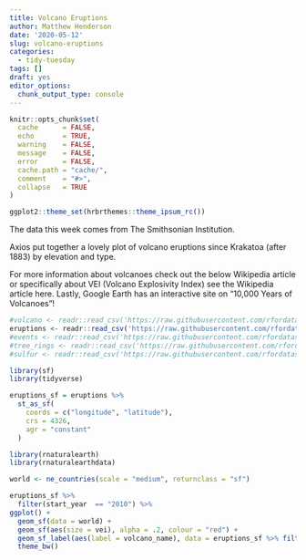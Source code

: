 ```yaml
---
title: Volcano Eruptions
author: Matthew Henderson
date: '2020-05-12'
slug: volcano-eruptions
categories:
  - tidy-tuesday
tags: []
draft: yes
editor_options: 
  chunk_output_type: console
---
```


```r
knitr::opts_chunk$set(
  cache      = FALSE,
  echo       = TRUE,
  warning    = FALSE,
  message    = FALSE,
  error      = FALSE,
  cache.path = "cache/",
  comment    = "#>",
  collapse   = TRUE
)

ggplot2::theme_set(hrbrthemes::theme_ipsum_rc())
```

The data this week comes from The Smithsonian Institution.

Axios put together a lovely plot of volcano eruptions since Krakatoa (after 1883) by elevation and type.

For more information about volcanoes check out the below Wikipedia article or specifically about VEI (Volcano Explosivity Index) see the Wikipedia article here. Lastly, Google Earth has an interactive site on "10,000 Years of Volcanoes"!

```r
#volcano <- readr::read_csv('https://raw.githubusercontent.com/rfordatascience/tidytuesday/master/data/2020/2020-05-12/volcano.csv')
eruptions <- readr::read_csv('https://raw.githubusercontent.com/rfordatascience/tidytuesday/master/data/2020/2020-05-12/eruptions.csv')
#events <- readr::read_csv('https://raw.githubusercontent.com/rfordatascience/tidytuesday/master/data/2020/2020-05-12/events.csv')
#tree_rings <- readr::read_csv('https://raw.githubusercontent.com/rfordatascience/tidytuesday/master/data/2020/2020-05-12/tree_rings.csv')
#sulfur <- readr::read_csv('https://raw.githubusercontent.com/rfordatascience/tidytuesday/master/data/2020/2020-05-12/sulfur.csv')
```

```r
library(sf)
library(tidyverse)

eruptions_sf = eruptions %>%
  st_as_sf(
    coords = c("longitude", "latitude"), 
    crs = 4326,
    agr = "constant"
  )
```

```r
library(rnaturalearth)
library(rnaturalearthdata)

world <- ne_countries(scale = "medium", returnclass = "sf")
```

```r
eruptions_sf %>%
  filter(start_year  == "2010") %>%
ggplot() +
  geom_sf(data = world) +
  geom_sf(aes(size = vei), alpha = .2, colour = "red") +
  geom_sf_label(aes(label = volcano_name), data = eruptions_sf %>% filter(start_year == "2010") %>% filter(vei > 3)) +
  theme_bw()
```
